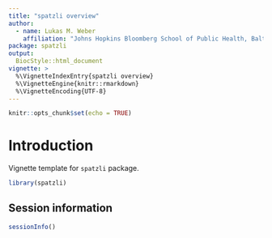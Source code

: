 ```yaml
---
title: "spatzli overview"
author: 
  - name: Lukas M. Weber
    affiliation: "Johns Hopkins Bloomberg School of Public Health, Baltimore, USA"
package: spatzli
output: 
  BiocStyle::html_document
vignette: >
  %\VignetteIndexEntry{spatzli overview}
  %\VignetteEngine{knitr::rmarkdown}
  %\VignetteEncoding{UTF-8}
---
```


```r
knitr::opts_chunk$set(echo = TRUE)
```


# Introduction

Vignette template for `spatzli` package.

```r
library(spatzli)
```


## Session information

```r
sessionInfo()
```

